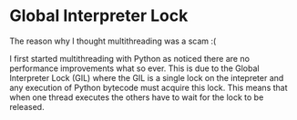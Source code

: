 # Global Interpreter Lock

The reason why I thought multithreading was a scam :(

I first started multithreading with Python as noticed there are no performance improvements what so ever. This is due to the Global Interpreter Lock (GIL) where the GIL is a single lock on the intepreter and any execution of Python bytecode must acquire this lock. This means that when one thread executes the others have to wait for the lock to be released.